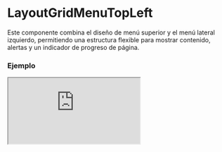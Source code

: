 # LayoutGridMenuTopLeft

Este componente combina el diseño de menú superior y el menú lateral izquierdo, permitiendo una estructura flexible para mostrar contenido, alertas y un indicador de progreso de página.


### Ejemplo

<Iframe
  minHeightIframe="30dvh"
  src="https://fenextjs-component-storybook.vercel.app/iframe.html?args=&id=layout-layoutgridmenutopleft--index&viewMode=story"
/>

### Importacion

Para importar el componente LayoutGridMenuTopLeft, se puede hacer desde fenextjs

```tsx copy
import { LayoutGridMenuTopLeft } from "fenextjs";
```

### Parametros

| Parametro                | Tipo           | Requerido | Default   | Descripcion                                                                   |
| ------------------------ | -------------- | --------- | --------- | ----------------------------------------------------------------------------- |
| useAlertHook             | boolean        | no        | true      | Indica si se debe renderizar el componente de alerta (AlertHook).             |
| alertHookProps           | AlertHookProps | no        | \{\}      | Propiedades para el componente AlertHook.                                     |
| loader                   | boolean        | no        | false     | Indica si la página está en estado de carga, mostrando un indicador de carga. |
| menuTop                  | ReactNode      | no        | undefined | Elemento del menú superior dentro del layout.                                 |
| menuLeft                 | ReactNode      | no        | undefined | Elemento del menú lateral izquierdo dentro del layout.                        |
| menuLeftActive           | boolean        | no        | true      | Indica si el menú lateral izquierdo está activo.                              |
| menuLeftMovilActive      | boolean        | no        | false     | Indica si el menú lateral izquierdo está activo en dispositivos móviles.      |
| useHeaderButtonMenu      | boolean        | no        | false     | Indica si el botón del menú en el header está habilitado.                     |
| usePageProgress          | boolean        | no        | true      | Indica si se debe mostrar la barra de progreso de la página.                  |
| className                | string         | no        | ''        | Clase CSS personalizada para el contenedor del layout.                        |
| classNameLoader          | string         | no        | ''        | Clase CSS personalizada para el indicador de carga.                           |
| classNameChildren        | string         | no        | ''        | Clase CSS personalizada para el contenido de los hijos.                       |
| classNameMenuTop         | string         | no        | ''        | Clase CSS personalizada para el menú superior.                                |
| classNameMenuLeft        | string         | no        | ''        | Clase CSS personalizada para el menú lateral izquierdo.                       |
| classNameMenuLeftContent | string         | no        | ''        | Clase CSS personalizada para el contenido del menú lateral izquierdo.         |

### Storybook

Para ver el storybook del componente lo puede hacer con este [link](https://fenextjs-component-storybook.vercel.app/?path=/story/layout-layoutgridmenutopleft--index)

### Usos

- Básico

```tsx copy
<LayoutGridMenuTopLeft />
```

- Con menú superior y lateral

```tsx copy
<LayoutGridMenuTopLeft
  menuTop={<div>Menú Top</div>}
  menuLeft={<div>Menú Izquierdo</div>}
/>
```

- Con barra de progreso deshabilitada

```tsx copy
<LayoutGridMenuTopLeft usePageProgress={false} />
```

- Con alertas personalizadas

```tsx copy
<LayoutGridMenuTopLeft
  useAlertHook={true}
  alertHookProps={{ message: "Alerta" }}
/>
```
